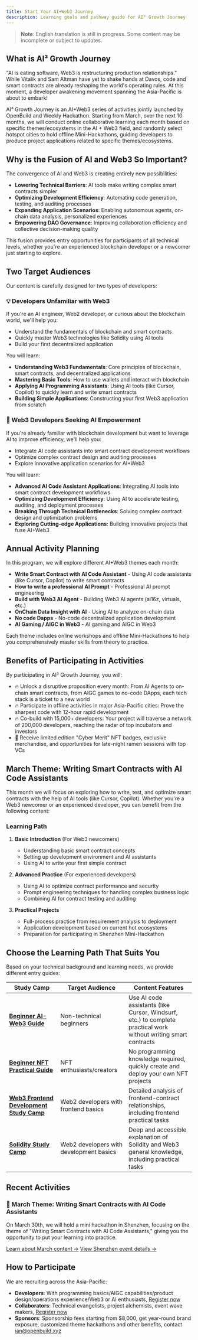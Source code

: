 ```yaml
---
title: Start Your AI+Web3 Journey
description: Learning goals and pathway guide for AI³ Growth Journey
---
```


> **Note**: English translation is still in progress. Some content may be incomplete or subject to updates.

## What is AI³ Growth Journey

"AI is eating software, Web3 is restructuring production relationships." While Vitalik and Sam Altman have yet to shake hands at Davos, code and smart contracts are already reshaping the world's operating rules. At this moment, a developer awakening movement spanning the Asia-Pacific is about to embark!

AI³ Growth Journey is an AI+Web3 series of activities jointly launched by OpenBuild and Weekly Hackathon. Starting from March, over the next 10 months, we will conduct online collaborative learning each month based on specific themes/ecosystems in the AI + Web3 field, and randomly select hotspot cities to hold offline Mini-Hackathons, guiding developers to produce project applications related to specific themes/ecosystems.

## Why is the Fusion of AI and Web3 So Important?

The convergence of AI and Web3 is creating entirely new possibilities:

- **Lowering Technical Barriers**: AI tools make writing complex smart contracts simpler
- **Optimizing Development Efficiency**: Automating code generation, testing, and auditing processes
- **Expanding Application Scenarios**: Enabling autonomous agents, on-chain data analysis, personalized experiences
- **Empowering DAO Governance**: Improving collaboration efficiency and collective decision-making quality

This fusion provides entry opportunities for participants of all technical levels, whether you're an experienced blockchain developer or a newcomer just starting to explore.

## Two Target Audiences

Our content is carefully designed for two types of developers:

### 💡 Developers Unfamiliar with Web3

If you're an AI engineer, Web2 developer, or curious about the blockchain world, we'll help you:
- Understand the fundamentals of blockchain and smart contracts
- Quickly master Web3 technologies like Solidity using AI tools
- Build your first decentralized application

You will learn:
- **Understanding Web3 Fundamentals**: Core principles of blockchain, smart contracts, and decentralized applications
- **Mastering Basic Tools**: How to use wallets and interact with blockchain
- **Applying AI Programming Assistants**: Using AI tools (like Cursor, Copilot) to quickly learn and write smart contracts
- **Building Simple Applications**: Constructing your first Web3 application from scratch

### 💎 Web3 Developers Seeking AI Empowerment

If you're already familiar with blockchain development but want to leverage AI to improve efficiency, we'll help you:
- Integrate AI code assistants into smart contract development workflows
- Optimize complex contract design and auditing processes
- Explore innovative application scenarios for AI+Web3

You will learn:
- **Advanced AI Code Assistant Applications**: Integrating AI tools into smart contract development workflows
- **Optimizing Development Efficiency**: Using AI to accelerate testing, auditing, and deployment processes
- **Breaking Through Technical Bottlenecks**: Solving complex contract design and optimization problems
- **Exploring Cutting-edge Applications**: Building innovative projects that fuse AI+Web3

## Annual Activity Planning

In this program, we will explore different AI+Web3 themes each month:

- **Write Smart Contract with AI Code Assistant** - Using AI code assistants (like Cursor, Copilot) to write smart contracts
- **How to write a professional AI Prompt** - Professional AI prompt engineering
- **Build with Web3 AI Agent** - Building Web3 AI agents (ai16z, virtuals, etc.)
- **OnChain Data Insight with AI** - Using AI to analyze on-chain data
- **No code Dapps** - No-code decentralized application development
- **AI Gaming / AIGC in Web3** - AI gaming and AIGC in Web3

Each theme includes online workshops and offline Mini-Hackathons to help you comprehensively master skills from theory to practice.

## Benefits of Participating in Activities

By participating in AI³ Growth Journey, you will:

- 🔥 Unlock a disruptive proposition every month: From AI Agents to on-chain smart contracts, from AIGC games to no-code DApps, each tech stack is a ticket to a new world
- 🔥 Participate in offline activities in major Asia-Pacific cities: Prove the sharpest code with 12-hour rapid development
- 🔥 Co-build with 15,000+ developers: Your project will traverse a network of 200,000 developers, reaching the radar of top incubators and investors
- 🎁 Receive limited edition "Cyber Merit" NFT badges, exclusive merchandise, and opportunities for late-night ramen sessions with top VCs

## March Theme: Writing Smart Contracts with AI Code Assistants

This month we will focus on exploring how to write, test, and optimize smart contracts with the help of AI tools (like Cursor, Copilot). Whether you're a Web3 newcomer or an experienced developer, you can benefit from the following content:

### Learning Path

1. **Basic Introduction** (For Web3 newcomers)
   - Understanding basic smart contract concepts
   - Setting up development environment and AI assistants
   - Using AI to write your first simple contract

2. **Advanced Practice** (For experienced developers)
   - Using AI to optimize contract performance and security
   - Prompt engineering techniques for handling complex business logic
   - Combining AI for contract testing and auditing

3. **Practical Projects**
   - Full-process practice from requirement analysis to deployment
   - Application development based on current hot ecosystems
   - Preparation for participating in Shenzhen Mini-Hackathon

## Choose the Learning Path That Suits You

Based on your technical background and learning needs, we provide different entry guides:

| Study Camp | Target Audience | Content Features |
| --- | --- | --- |
| **[Beginner AI-Web3 Guide](/docs/newbie)** | Non-technical beginners | Use AI code assistants (like Cursor, Windsurf, etc.) to complete practical work without writing smart contracts |
| **[Beginner NFT Practical Guide](/docs/nft)** | NFT enthusiasts/creators | No programming knowledge required, quickly create and deploy your own NFT projects |
| **[Web3 Frontend Development Study Camp](/docs/frontend)** | Web2 developers with frontend basics | Detailed analysis of frontend-contract relationships, including frontend practical tasks |
| **[Solidity Study Camp](/docs/solidity)** | Web2 developers with development basics | Deep and accessible explanation of Solidity and Web3 general knowledge, including practical tasks |

## Recent Activities

### 🚀 March Theme: Writing Smart Contracts with AI Code Assistants

On March 30th, we will hold a mini hackathon in Shenzhen, focusing on the theme of "Writing Smart Contracts with AI Code Assistants," giving you the opportunity to put your learning into practice.

[Learn about March content →](/docs/march-learn)
[View Shenzhen event details →](/docs/2025-03)

## How to Participate

We are recruiting across the Asia-Pacific:

- **Developers**: With programming basics/AIGC capabilities/product design/operations experience/Web3 or AI enthusiasts, [Register now](https://hackathonweekly.feishu.cn/share/base/form/shrcnBjdytUgit8dDtRbPCPoaac)
- **Collaborators**: Technical evangelists, project alchemists, event wave makers, [Register now](https://hackathonweekly.feishu.cn/share/base/form/shrcnQzgHo1teYRjmDTUbdpxoWk)
- **Sponsors**: Sponsorship fees starting from $8,000, get year-round brand exposure, customized theme hackathons and other benefits, contact [ian@openbuild.xyz](mailto:ian@openbuild.xyz) 